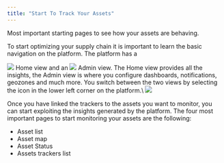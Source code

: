 ```yaml
---
title: "Start To Track Your Assets"
---
```


Most important starting pages to see how your assets are behaving.

To start optimizing your supply chain it is important to learn the basic navigation on the platform. The platform has a
<Frame caption="">
  <img src="https://cloud.sensolus.com/documentation/images/icons/icon-home.png" />
</Frame>
Home view and an
<Frame caption="">
  <img src="https://cloud.sensolus.com/documentation/images/icons/icon-admin-section.png" />
</Frame>
Admin view. The Home view provides all the insights, the Admin view is where you configure dashboards, notifications, geozones and much more. You switch between the two views by selecting the icon in the lower left corner on the platform.\
<Frame caption="">
  <img src="https://cloud.sensolus.com/documentation/images/userinterface/general_navigation/navigation_home_admin.png" />
</Frame>

Once you have linked the trackers to the assets you want to monitor, you can start exploiting the insights generated by the platform. The four most important pages to start monitoring your assets are the following:

* Asset list
* Asset map
* Asset Status
* Assets trackers list
